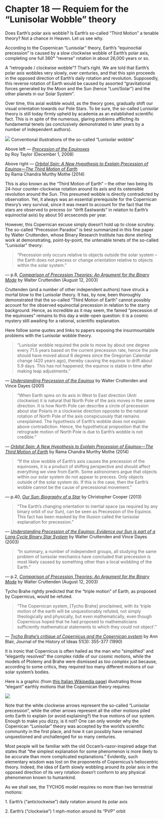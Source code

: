   Chapter 18 — Requiem for the “Lunisolar Wobble” theory
======================================================

Does Earth’s polar axis wobble? Is Earth’s so-called “Third Motion” a tenable theory? Not a chance in Heaven. Let us see why.

According to the Copernican “Lunisolar” theory, Earth’s “equinoctial precession” is caused by a slow clockwise wobble of Earth’s polar axis, completing one full 360° “reverse” rotation in about 26,000 years or so.

A “retrograde / clockwise wobble”? That’s right. We are told that Earth’s polar axis wobbles very slowly, over centuries, and that this spin proceeds in the opposed direction of Earth’s daily rotation and revolution. Supposedly, this reverse rotation of Earth would be caused by assorted “gravitational forces generated by the Moon and the Sun (hence “Luni/Solar”) and the other planets in our Solar System”.

Over time, this axial wobble would, as the theory goes, gradually shift our visual orientation towards our Pole Stars. To be sure, the so-called Lunisolar theory is still today firmly upheld by academia as an established scientific fact. This is in spite of the numerous, glaring problems afflicting its fundamental tenets (as conclusively demonstrated in later years by a number of independent authors).

![](https://www.tychos.info/book_imagery/069_LunisolarWobble_classic.jpg)
Conventional illustrations of the so-called “Lunisolar wobble”  

Above left — _[Precession of the Equinoxes](https://www.tychos.info/citation/075A_Precession.htm)_  
by Roy Taylor (December 1, 2008)

Above right — _[Orbital Spin: A New Hypothesis to Explain Precession of Equinox―The Third Motion of Earth](https://www.tychos.info/citation/076B_Orbital-Spin-New.htm)_  
by Rama Chandra Murthy Mothe (2014)

This is also known as the “Third Motion of Earth” – the other two being its 24-hour counter-clockwise rotation around its axis and its ostensible revolution around the Sun. This presumed wobble is directly contradicted by observation. Yet, it always was an essential prerequisite for the Copernican theory’s very survival, since it was meant to account for the fact that the stars are observed to precess (or “drift Eastwards” in relation to Earth’s equinoctial axis) by about 50 arcseconds per year.

However, this Copernican excuse simply doesn’t hold up to close scrutiny. The so-called “Precession Paradox” is best summarized in this fine paper by Walter Cruttenden, whose Binary Research Institute has done sterling work at demonstrating, point-by-point, the untenable tenets of the so-called “Lunisolar” theory:

> “Precession only occurs relative to objects outside the solar system – the Earth does not precess or change orientation relative to objects within the solar system.”

— p.8, _[Comparison of Precession Theories: An Argument for the Binary Mode](https://www.tychos.info/citation/075C_Comparison-of-Precession.pdf)_ by Walter Cruttenden (August 12, 2003)

Cruttenden (and a number of other independent authors) have struck a mortal blow to the Lunisolar theory. It has, by now, been thoroughly demonstrated that the so-called “Third Motion of Earth” cannot possibly account for the observed equinoctial precession in relation to the starry background. Hence, as incredible as it may seem, the famed “precession of the equinoxes” remains to this day a wide-open question: it is a cosmic mystery still awaiting for a rational, scientific explanation.

Here follow some quotes and links to papers exposing the insurmountable problems with the Lunisolar wobble theory.

> “Lunisolar wobble required the pole to move by about one degree every 71.5 years based on the current precession rate, hence the pole should have moved about 6 degrees since the Gregorian Calendar change (420 years ago), thereby causing the equinox to drift about 5.9 days. This has not happened; the equinox is stable in time after making leap adjustments.”

— _[Understanding Precession of the Equinox](https://www.tychos.info/citation/076A_Understanding-Precession.pdf)_ by Walter Cruttenden and Vince Dayes (2001)

> “When Earth spins on its axis in West to East direction (Anti clockwise) it is natural that North Pole of the axis moves in the same direction. It is how North Pole can describe a circle of precession about star Polaris in a clockwise direction opposite to the natural rotation of North Pole of the axis conspicuously that remains unexplained. The hypothesis of Earth’s wobble does not explain above contradiction. Hence, the hypothetical proposition that the retrograde motion of North Pole is due to Earth’s wobble is not credible.”

— _[Orbital Spin: A New Hypothesis to Explain Precession of Equinox―The Third Motion of Earth](https://www.tychos.info/citation/076B_Orbital-Spin-New.htm)_ by Rama Chandra Murthy Mothe (2014)

> “If the slow wobble of Earth’s axis causes the precession of the equinoxes, it is a product of shifting perspective and should affect everything we view from Earth. Some astronomers argue that objects within our solar system do not appear to precess. Only objects outside of the solar system do. If this is the case, then the Earth’s wobble cannot be the cause of precessional movement.”

— p.40, _[Our Sun: Biography of a Star](https://books.google.it/books?id=xGj0AwAAQBAJ&lpg=PA40&ots=e9QUhpncFU&dq=The%20only%20objects%20that%20follow%20precessional%20movement%20are%20those%20outside%20the%20Solar%20System&hl=it&pg=PA40#v=onepage&q=cyclical%20basis&f=false)_ by Christopher Cooper (2013)

> “The Earth’s changing orientation to inertial space (as required by any binary orbit of our Sun), can be seen as Precession of the Equinox. This fact has been masked by the illusion called the lunisolar explanation for precession.”

— [_Understanding Precession of the Equinox: Evidence our Sun is part of a Long Cycle Binary Star System_](https://www.tychos.info/citation/099B_BRI-Evidence.pdf) by Walter Cruttenden and Vince Dayes (2003)

> “In summary, a number of independent groups, all studying the same problem of lunisolar mechanics have concluded that precession is most likely caused by something other than a local wobbling of the Earth.”

— p.2, _[Comparison of Precession Theories: An Argument for the Binary Mode](https://www.tychos.info/citation/075C_Comparison-of-Precession.pdf)_ by Walter Cruttenden (August 12, 2003)

Tycho Brahe rightly predicted that the “triple motion” of Earth, as proposed by Copernicus, would be refuted.

> “The Copernican system, \[Tycho Brahe\] proclaimed, with its ‘triple motion of the earth will be unquestionably refuted, not simply theologically and physically, but even mathematically, even though Copernicus hoped that he had proposed to mathematicians sufficiently mathematical statements to which they could not object’.”

— _[Tycho Brahe’s critique of Copernicus and the Copernican system](https://www.tychos.info/citation/076F_Brahes-Critique.pdf)_ by Ann Blair, Journal of the History of Ideas 51(3): 355-377 (1990)

It is ironic that Copernicus is often hailed as the man who “simplified” and “elegantly resolved” the complex riddle of our cosmic motions, while the models of Ptolemy and Brahe were dismissed as _too complex_ just because, according to some critics, they required too many different motions of our solar system’s bodies.

Here is a graphic (from [this Italian Wikipedia page](https://www.tychos.info/citation/_WIKIP-Feb-2017_Precessione_degli_equinozi.pdf)) illustrating those “elegant” earthly motions that the Copernican theory requires:

![](https://www.tychos.info/book_imagery/070_PrecessioneWIKIPEDIAItaliano_01.jpg)

Note that the white clockwise arrows represent the so-called “Lunisolar precession”, while the other arrows represent all the other motions piled onto Earth to explain (or avoid explaining?) the true motions of our system. Enough to make you dizzy, is it not? One can only wonder why the Copernican “Lunisolar” theory was accepted by the world’s scientific community in the first place, and how it can possibly have remained unquestioned and unchallenged for so many centuries.

Most people will be familiar with the old Occam’s-razor-inspired adage that states that “the simplest explanation for some phenomenon is more likely to be accurate than more complicated explanations.” Evidently, such elementary wisdom was lost on the proponents of Copernicus’s heliocentric theory. Indeed, the idea of Earth slowly wobbling around its polar axis in the opposed direction of its very rotation doesn’t conform to any physical phenomenon known to humankind.

As we shall see, the TYCHOS model requires no more than two terrestrial motions:

1\. Earth’s (“anticlockwise”) daily rotation around its polar axis

2\. Earth’s (“clockwise”) 1 mph-motion around its “PVP” orbit
